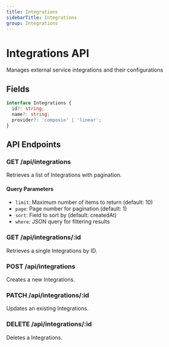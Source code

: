```yaml
---
title: Integrations
sidebarTitle: Integrations
group: Integrations
---
```



# Integrations API

Manages external service integrations and their configurations




## Fields

```typescript
interface Integrations {
  id?: string;
  name?: string;
  provider?: 'composio' | 'linear';
}
```




## API Endpoints

### GET /api/integrations
Retrieves a list of Integrations with pagination.

#### Query Parameters
- `limit`: Maximum number of items to return (default: 10)
- `page`: Page number for pagination (default: 1)
- `sort`: Field to sort by (default: createdAt)
- `where`: JSON query for filtering results

### GET /api/integrations/:id
Retrieves a single Integrations by ID.

### POST /api/integrations
Creates a new Integrations.

### PATCH /api/integrations/:id
Updates an existing Integrations.

### DELETE /api/integrations/:id
Deletes a Integrations.


